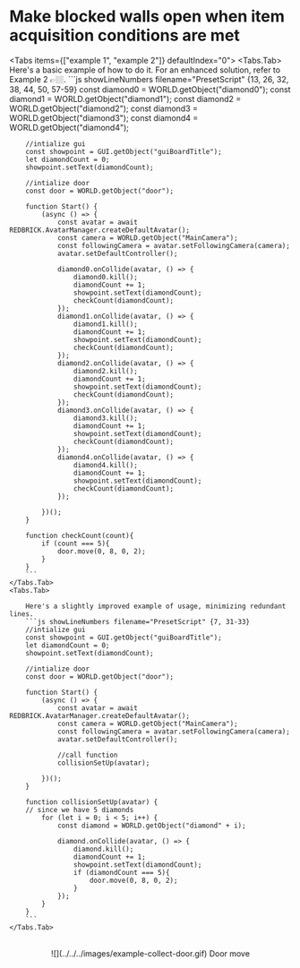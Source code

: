 
# Make blocked walls open when item acquisition conditions are met

<Tabs items={["example 1", "example 2"]} defaultIndex="0">
    <Tabs.Tab>
        <Callout type="info">
            Here's a basic example of how to do it. For an enhanced solution, refer to Example 2 👉🏼.
        </Callout>
        ```js showLineNumbers filename="PresetScript" {13, 26, 32, 38, 44, 50, 57-59}
        const diamond0 = WORLD.getObject("diamond0");
        const diamond1 = WORLD.getObject("diamond1");
        const diamond2 = WORLD.getObject("diamond2");
        const diamond3 = WORLD.getObject("diamond3");
        const diamond4 = WORLD.getObject("diamond4");

        //intialize gui
        const showpoint = GUI.getObject("guiBoardTitle");
        let diamondCount = 0;
        showpoint.setText(diamondCount);

        //intialize door
        const door = WORLD.getObject("door");

        function Start() {
            (async () => {
                const avatar = await REDBRICK.AvatarManager.createDefaultAvatar();
                const camera = WORLD.getObject("MainCamera");
                const followingCamera = avatar.setFollowingCamera(camera);
                avatar.setDefaultController();

                diamond0.onCollide(avatar, () => {
                    diamond0.kill();
                    diamondCount += 1;
                    showpoint.setText(diamondCount);
                    checkCount(diamondCount);
                });
                diamond1.onCollide(avatar, () => {
                    diamond1.kill();
                    diamondCount += 1;
                    showpoint.setText(diamondCount);
                    checkCount(diamondCount);
                });
                diamond2.onCollide(avatar, () => {
                    diamond2.kill();
                    diamondCount += 1;
                    showpoint.setText(diamondCount);
                    checkCount(diamondCount);
                });
                diamond3.onCollide(avatar, () => {
                    diamond3.kill();
                    diamondCount += 1;
                    showpoint.setText(diamondCount);
                    checkCount(diamondCount);
                });
                diamond4.onCollide(avatar, () => {
                    diamond4.kill();
                    diamondCount += 1;
                    showpoint.setText(diamondCount);
                    checkCount(diamondCount);
                });

            })();
        }

        function checkCount(count){
            if (count === 5){
                door.move(0, 8, 0, 2);
            }
        }
        ```
    </Tabs.Tab>
    <Tabs.Tab>

        Here's a slightly improved example of usage, minimizing redundant lines.
        ```js showLineNumbers filename="PresetScript" {7, 31-33}
        //intialize gui
        const showpoint = GUI.getObject("guiBoardTitle");
        let diamondCount = 0;
        showpoint.setText(diamondCount);

        //intialize door
        const door = WORLD.getObject("door");

        function Start() {
            (async () => {
                const avatar = await REDBRICK.AvatarManager.createDefaultAvatar();
                const camera = WORLD.getObject("MainCamera");
                const followingCamera = avatar.setFollowingCamera(camera);
                avatar.setDefaultController();

                //call function
                collisionSetUp(avatar);

            })();
        }

        function collisionSetUp(avatar) {
        // since we have 5 diamonds
            for (let i = 0; i < 5; i++) {
                const diamond = WORLD.getObject("diamond" + i);

                diamond.onCollide(avatar, () => {
                    diamond.kill();
                    diamondCount += 1;
                    showpoint.setText(diamondCount);
                    if (diamondCount === 5){
                        door.move(0, 8, 0, 2);
                    }
                });
            }
        }
        ```
    </Tabs.Tab>

</Tabs>

<br />
<center>![](../../../images/example-collect-door.gif) Door move </center>
